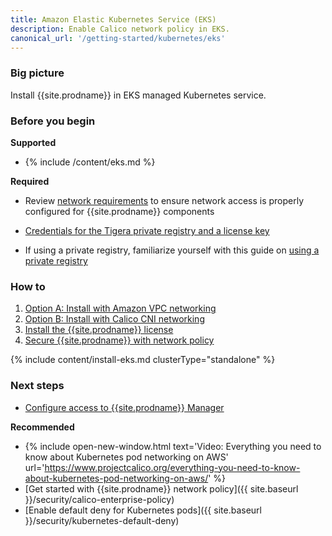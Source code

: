 ```yaml
---
title: Amazon Elastic Kubernetes Service (EKS)
description: Enable Calico network policy in EKS.
canonical_url: '/getting-started/kubernetes/eks'
---
```


### Big picture

Install {{site.prodname}} in EKS managed Kubernetes service.

### Before you begin

**Supported**
- {% include /content/eks.md %}

**Required**

- Review [network requirements]({{site.baseurl}}/getting-started/kubernetes/requirements#network-requirements) to ensure network access is properly configured for {{site.prodname}} components

- [Credentials for the Tigera private registry and a license key]({{site.baseurl}}/getting-started/calico-enterprise)

- If using a private registry, familiarize yourself with this guide on [using a private registry]({{site.baseurl}}/getting-started/private-registry)

### How to

1. [Option A: Install with Amazon VPC networking](#install-eks-with-amazon-vpc-networking)
1. [Option B: Install with Calico CNI networking](#install-eks-with-calico-networking)
1. [Install the {{site.prodname}} license](#install-the-calico-enterprise-license)
1. [Secure {{site.prodname}} with network policy](#secure-calico-enterprise-with-network-policy)

{% include content/install-eks.md clusterType="standalone" %}

### Next steps

- [Configure access to {{site.prodname}} Manager]({{site.baseurl}}/getting-started/cnx/access-the-manager)

**Recommended**
- {% include open-new-window.html text='Video: Everything you need to know about Kubernetes pod networking on AWS' url='https://www.projectcalico.org/everything-you-need-to-know-about-kubernetes-pod-networking-on-aws/' %}
- [Get started with {{site.prodname}} network policy]({{ site.baseurl }}/security/calico-enterprise-policy)
- [Enable default deny for Kubernetes pods]({{ site.baseurl }}/security/kubernetes-default-deny)
